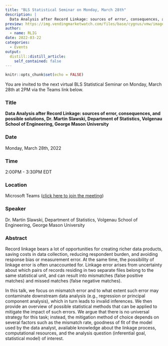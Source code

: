 ```yaml
---
title: "BLS Statistical Seminar on Monday, March 28th"
description: |
  Data Analysis after Record Linkage: sources of error, consequences, and possible solutions, Dr. Martin Slawski, Department of Statistics, Volgenau School of Engineering, George Mason University
preview: https://img.vendingmarketwatch.com/files/base/cygnus/vmw/image/2020/09/16x9/US_Bureaw_Labor_Stats_WIKIPEDIA.5f57a9653b517.png
author:
  - name: RLIG
date: 2022-03-22
categories:
  - Events
output:
  distill::distill_article:
    self_contained: false
---
```



```r
knitr::opts_chunk$set(echo = FALSE)
```

You are invited to the next virtual BLS Statistical Seminar on Monday, March 28th at 2PM via the Teams link below.

### Title

**Data Analysis after Record Linkage: sources of error, consequences, and possible solutions, Dr. Martin Slawski, Department of Statistics, Volgenau School of Engineering, George Mason University**

### Date 
Monday, March 28th, 2022

### Time

2:00PM - 3:30PM EDT

### Location
Microsoft Teams ([click here to join the meeting](https://urldefense.com/v3/__https://nam10.safelinks.protection.outlook.com/ap/t-59584e83/?url=https*3A*2F*2Fteams.microsoft.com*2Fl*2Fmeetup-join*2F19*253ameeting_ODIwYTQ1OGQtOTgyNi00ZDgyLWJmMzktYjNlMjQxZmM5MjQz*2540thread.v2*2F0*3Fcontext*3D*257b*2522Tid*2522*253a*25223b06518d-2bac-4bbf-95d4-d731899ce4e2*2522*252c*2522Oid*2522*253a*25221ac7c198-32cd-4395-8673-f0df95984787*2522*257d&data=04*7C01*7Cjana.asher*40sru.edu*7C862948126ec04c4b76dc08d9fc95e2a8*7C86555dba073b4ff7b7d1b73a77c5bd92*7C0*7C0*7C637818542947844638*7CUnknown*7CTWFpbGZsb3d8eyJWIjoiMC4wLjAwMDAiLCJQIjoiV2luMzIiLCJBTiI6Ik1haWwiLCJXVCI6Mn0*3D*7C3000&sdata=9LXP5zdkycb3VUgJuJEqw9Zk7SYsSb0QUOoM1BIEp1k*3D&reserved=0__;JSUlJSUlJSUlJSUlJSUlJSUlJSUlJSUlJSUlJSUlJSUlJSUlJQ!!OToaGQ!7DlgkFfJM2Bo2EH4VwnTW-K1461CilDf9-PdyXORjNDu2VWD7HATOuXjv5iZuLIlLNDwbQ$))

### Speaker

Dr. Martin Slawski, Department of Statistics, Volgenau School of Engineering, George Mason University 

### Abstract

Record linkage bears a lot of opportunities for creating richer data products, saving costs in data collection, reducing respondent burden, and avoiding response bias or measurement error. At the same time, the possibility of linkage error is often unaccounted for. Linkage error arises from uncertainty about which pairs of records residing in two separate files belong to the same statistical unit, and can result into mismatches (false positive matches) and missed matches (false negative matches).

In this talk, we focus on mismatch error and to what extent such error may contaminate downstream data analysis (e.g., regression or principal component analysis), which in turn leads to invalid inferences. We then provide an overview of possible statistical methods that can be applied to mitigate the impact of such errors. We argue that there is no universal strategy for this task; instead, the mitigation method of choice depends on several factors such as the mismatch rate, goodness of fit of the model used by the data analyst, available knowledge about the linkage process, computational resources, and the analysis question (inferential goal, statistical model) of interest.



